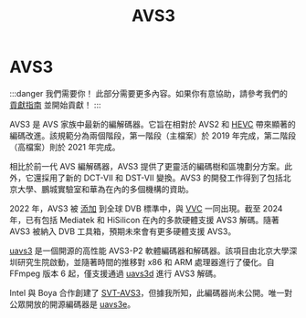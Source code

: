 ﻿---
title: AVS3
sidebar_position: 7
---

# AVS3

:::danger 我們需要你！
此部分需要更多內容。如果你有意協助，請參考我們的 [貢獻指南](../contribution-guide.mdx) 並開始貢獻！
:::

AVS3 是 AVS 家族中最新的編解碼器。它旨在相對於 AVS2 和 [HEVC](../video/HEVC.mdx) 帶來顯著的編碼改進。該規範分為兩個階段，第一階段（主檔案）於 2019 年完成，第二階段（高檔案）則於 2021 年完成。

相比於前一代 AVS 編解碼器，AVS3 提供了更靈活的編碼樹和區塊劃分方案。此外，它還採用了新的 DCT-VII 和 DST-VII 變換。AVS3 的開發工作得到了包括北京大學、鵬城實驗室和華為在內的多個機構的資助。

2022 年，AVS3 被 [添加](https://dvb.org/news/dvb-test-content-for-vvc-and-avs3-codecs-now-available) 到全球 DVB 標準中，與 [VVC](../video/VVC.mdx) 一同出現。截至 2024 年，已有包括 Mediatek 和 HiSilicon 在內的多款硬體支援 AVS3 解碼。隨著 AVS3 被納入 DVB 工具箱，預期未來會有更多硬體支援 AVS3。

[uavs3](https://github.com/uavs3) 是一個開源的高性能 AVS3-P2 軟體編碼器和解碼器。該項目由北京大學深圳研究生院啟動，並隨著時間的推移對 x86 和 ARM 處理器進行了優化。自 FFmpeg 版本 6 起，僅支援通過 [uavs3d](https://github.com/uavs3/uavs3d) 進行 AVS3 解碼。

Intel 與 Boya 合作創建了 [SVT-AVS3](https://www.intel.com/content/www/us/en/developer/articles/technical/scalable-video-technology.html)，但據我所知，此編碼器尚未公開。唯一對公眾開放的開源編碼器是 [uavs3e](/docs/encoders/uavs3e)。